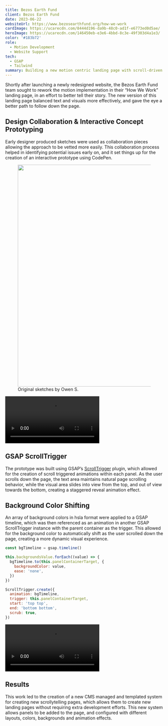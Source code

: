 ```yaml
---
title: Bezos Earth Fund
client: Bezos Earth Fund
date: 2023-06-22
websiteUrl: https://www.bezosearthfund.org/how-we-work
cardImage: https://ucarecdn.com/8444d196-da9b-48c0-ad1f-e6773ed0d5ae/
heroImage: https://ucarecdn.com/146450eb-e3e6-4bbd-8c3e-49f303d4a1e3/
color: '#183b72'
role:
  - Motion Development
  - Website Support
tech:
  - GSAP
  - Tailwind
summary: Building a new motion centric landing page with scroll-driven reverse panel transitions and a color shifting background.
---
```



Shortly after launching a newly redesigned website, the Bezos Earth Fund team sought to rework the motion implementation in their “How We Work” landing page, in an effort to better tell their story. The new version of this landing page balanced text and visuals more effectively, and gave the eye a better path to follow down the page.

## Design Collaboration & Interactive Concept Prototyping

Early designer produced sketches were used as collaboration pieces allowing the approach to be vetted more easily. This collaboration process helped in identifying potential issues early on, and it set things up for the creation of an interactive prototype using CodePen.

<figure>
  <img
    src="https://ucarecdn.com/4e0cc31d-f192-4109-83ef-c9fd1865782f/-/quality/lightest/"
    width="500"
    height="708"
    alt=""
  />
  <figcaption>Original sketches by Owen S.</figcaption>
</figure>

<Video
  src="https://jeremyfrank-dev-assets.s3.amazonaws.com/bezos-prototype.mp4"
  caption="Initial CodePen prototype"
/>

## GSAP ScrollTrigger

The prototype was built using GSAP’s [ScrollTrigger](https://gsap.com/scroll/) plugin, which allowed for the creation of scroll triggered animations within each panel. As the user scrolls down the page, the text area maintains natural page scrolling behavior, while the visual area slides into view from the top, and out of view towards the bottom, creating a staggered reveal animation effect.

## Background Color Shifting

An array of background colors in hsla format were applied to a GSAP timeline, which was then referenced as an animation in another GSAP ScrollTrigger instance with the parent container as the trigger. This allowed for the background color to automatically shift as the user scrolled down the page, creating a more dynamic visual experience.

```js
const bgTimeline = gsap.timeline()

this.backgroundsValue.forEach((value) => {
  bgTimeline.to(this.panelContainerTarget, {
    backgroundColor: value,
    ease: 'none',
  })
})

ScrollTrigger.create({
  animation: bgTimeline,
  trigger: this.panelContainerTarget,
  start: 'top top',
  end: 'bottom bottom',
  scrub: true,
})
```

<Video
  src="https://jeremyfrank-dev-assets.s3.amazonaws.com/bezos-page.mp4"
  caption="GSAP ScrollTrigger animations and color shifting background"
/>

## Results

This work led to the creation of a new CMS managed and templated system for creating new scrollytelling pages, which allows them to create new landing pages without requiring extra development efforts. This new system allows panels to be added to the page, and configured with different layouts, colors, backgrounds and animation effects.
